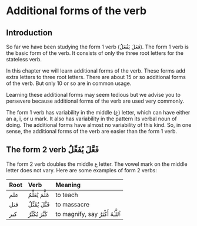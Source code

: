 # Additional forms of the verb

## Introduction

So far we have been studying the form 1 verb ([فَعَلَ يَفُعَلُ]{.ar}).
The form 1 verb is the basic form of the verb.
It consists of only the three root letters for the stateless verb.

In this chapter we will learn additional forms of the verb.
These forms add extra letters to three root letters.
There are about 15 or so additional forms of the verb.
But only 10 or so are in common usage.

Learning these additional forms may seem tedious but we advise you to persevere
because additional forms of the verb are used very commonly.

The form 1 verb has variability in the middle ([ع]{.ar}) letter, which can have either an [a]{.trn}, [i]{.trn}, or [u]{.trn} mark.
It also has variability in the pattern its verbal noun of doing.
The additional forms have almost no variability of this kind.
So, in one sense, the additional forms of the verb are easier than the form 1 verb.

## The form 2 verb [فَعَّلَ يُفَعِّلُ]{.ar}

The form 2 verb doubles the middle [ع]{.ar} letter.
The vowel mark on the middle letter does not vary.
Here are some examples of form 2 verbs:

| Root | Verb | Meaning |
|:--|:----|:-------|
|[علم]{.ar}|[عَلَّمَ يُعَلِّمُ]{.ar}| to teach |
|[قتل]{.ar}|[قَتَّلَ يُقَتِّلُ]{.ar}| to massacre |
|[كبر]{.ar}|[كَبَّرَ يُكَبِّرُ]{.ar}| to magnify, say [ٱَللَّـٰهُ أَكْبَرُ]{.ar} |

